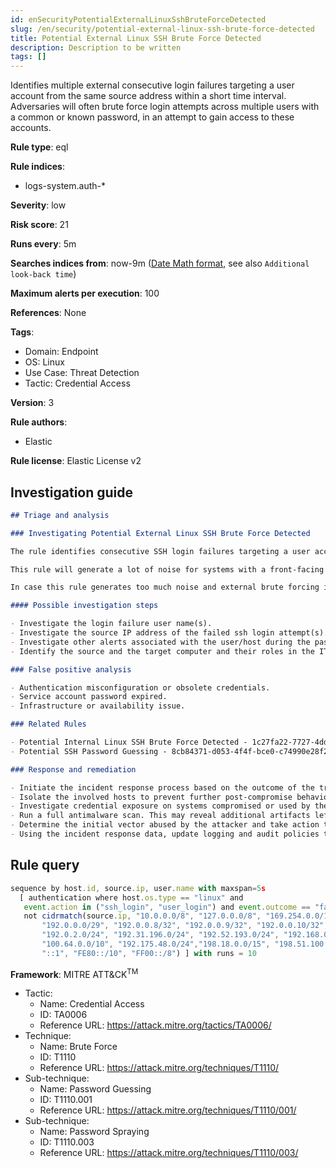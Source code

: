 ```yaml
---
id: enSecurityPotentialExternalLinuxSshBruteForceDetected
slug: /en/security/potential-external-linux-ssh-brute-force-detected
title: Potential External Linux SSH Brute Force Detected
description: Description to be written
tags: []
---
```


<div id="potential-external-linux-ssh-brute-force-detected"></div>

Identifies multiple external consecutive login failures targeting a user account from the same source address within a short time interval. Adversaries will often brute force login attempts across multiple users with a common or known password, in an attempt to gain access to these accounts.

**Rule type**: eql

**Rule indices**: 

* logs-system.auth-*

**Severity**: low

**Risk score**: 21

**Runs every**: 5m

**Searches indices from**: now-9m ([Date Math format](((ref))/common-options.html#date-math), see also <DocLink id="enSecurityRulesUiCreate" section="set-the-rules-schedule">`Additional look-back time`</DocLink>)

**Maximum alerts per execution**: 100

**References**: None

**Tags**: 

* Domain: Endpoint
* OS: Linux
* Use Case: Threat Detection
* Tactic: Credential Access

**Version**: 3

**Rule authors**: 

* Elastic

**Rule license**: Elastic License v2

## Investigation guide

```markdown
## Triage and analysis

### Investigating Potential External Linux SSH Brute Force Detected

The rule identifies consecutive SSH login failures targeting a user account from the same source IP address to the same target host indicating brute force login attempts.

This rule will generate a lot of noise for systems with a front-facing SSH service, as adversaries scan the internet for remotely accessible SSH services and try to brute force them to gain unauthorized access. 

In case this rule generates too much noise and external brute forcing is of not much interest, consider turning this rule off and enabling "Potential Internal Linux SSH Brute Force Detected" to detect internal brute force attempts.

#### Possible investigation steps

- Investigate the login failure user name(s).
- Investigate the source IP address of the failed ssh login attempt(s).
- Investigate other alerts associated with the user/host during the past 48 hours.
- Identify the source and the target computer and their roles in the IT environment.

### False positive analysis

- Authentication misconfiguration or obsolete credentials.
- Service account password expired.
- Infrastructure or availability issue.

### Related Rules

- Potential Internal Linux SSH Brute Force Detected - 1c27fa22-7727-4dd3-81c0-de6da5555feb
- Potential SSH Password Guessing - 8cb84371-d053-4f4f-bce0-c74990e28f28

### Response and remediation

- Initiate the incident response process based on the outcome of the triage.
- Isolate the involved hosts to prevent further post-compromise behavior.
- Investigate credential exposure on systems compromised or used by the attacker to ensure all compromised accounts are identified. Reset passwords for these accounts and other potentially compromised credentials, such as email, business systems, and web services.
- Run a full antimalware scan. This may reveal additional artifacts left in the system, persistence mechanisms, and malware components.
- Determine the initial vector abused by the attacker and take action to prevent reinfection through the same vector.
- Using the incident response data, update logging and audit policies to improve the mean time to detect (MTTD) and the mean time to respond (MTTR).

```

## Rule query

```js
sequence by host.id, source.ip, user.name with maxspan=5s
  [ authentication where host.os.type == "linux" and 
   event.action in ("ssh_login", "user_login") and event.outcome == "failure" and
   not cidrmatch(source.ip, "10.0.0.0/8", "127.0.0.0/8", "169.254.0.0/16", "172.16.0.0/12", "192.0.0.0/24",
       "192.0.0.0/29", "192.0.0.8/32", "192.0.0.9/32", "192.0.0.10/32", "192.0.0.170/32", "192.0.0.171/32",
       "192.0.2.0/24", "192.31.196.0/24", "192.52.193.0/24", "192.168.0.0/16", "192.88.99.0/24", "224.0.0.0/4",
       "100.64.0.0/10", "192.175.48.0/24","198.18.0.0/15", "198.51.100.0/24", "203.0.113.0/24", "240.0.0.0/4", 
       "::1", "FE80::/10", "FF00::/8") ] with runs = 10

```

**Framework**: MITRE ATT&CK<sup>TM</sup>

* Tactic:
    * Name: Credential Access
    * ID: TA0006
    * Reference URL: https://attack.mitre.org/tactics/TA0006/
* Technique:
    * Name: Brute Force
    * ID: T1110
    * Reference URL: https://attack.mitre.org/techniques/T1110/
* Sub-technique:
    * Name: Password Guessing
    * ID: T1110.001
    * Reference URL: https://attack.mitre.org/techniques/T1110/001/
* Sub-technique:
    * Name: Password Spraying
    * ID: T1110.003
    * Reference URL: https://attack.mitre.org/techniques/T1110/003/

